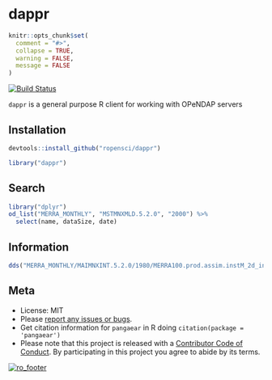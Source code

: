 dappr
=====

```r
knitr::opts_chunk$set(
  comment = "#>",
  collapse = TRUE,
  warning = FALSE,
  message = FALSE
)
```

[![Build Status](https://travis-ci.org/ropensci/dappr.svg)](https://travis-ci.org/ropensci/dappr)

`dappr` is a general purpose R client for working with OPeNDAP servers

## Installation

```r
devtools::install_github("ropensci/dappr")
```

```r
library("dappr")
```

## Search

```r
library("dplyr")
od_list("MERRA_MONTHLY", "MSTMNXMLD.5.2.0", "2000") %>%
  select(name, dataSize, date)
```

## Information

```r
dds("MERRA_MONTHLY/MAIMNXINT.5.2.0/1980/MERRA100.prod.assim.instM_2d_int_Nx.198004.hdf")
```

## Meta

* License: MIT
* Please [report any issues or bugs](https://github.com/ropensci/pangaear/issues).
* Get citation information for `pangaear` in R doing `citation(package = 'pangaear')`
* Please note that this project is released with a [Contributor Code of Conduct](CONDUCT.md). By participating in this project you agree to abide by its terms.

[![ro_footer](https://ropensci.org/public_images/github_footer.png)](https://ropensci.org)
